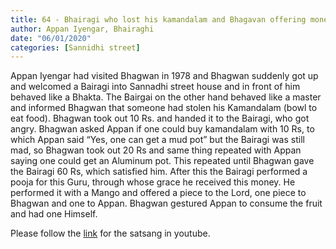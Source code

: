 ```yaml
---
title: 64 - Bhairagi who lost his kamandalam and Bhagavan offering money to buy a kamandalam for Bairaghi
author: Appan Iyengar, Bhairaghi
date: "06/01/2020"
categories: [Sannidhi street]
---
```

Appan Iyengar had visited Bhagwan in 1978 and Bhagwan suddenly got up and welcomed a Bairagi into Sannadhi street house and in front of him behaved like a Bhakta. The Bairgai on the other hand behaved like a master and informed Bhagwan that someone had stolen his Kamandalam (bowl to eat food). Bhagwan took out 10 Rs. and handed it to the Bairagi, who got angry. Bhagwan asked Appan if one could buy kamandalam with 10 Rs, to which Appan said "Yes, one can get a mud pot" but the Bairagi was still mad, so Bhagwan took out 20 Rs and same thing repeated with Appan saying one could get an Aluminum pot. This repeated until Bhagwan gave the Bairagi 60 Rs, which satisfied him. After this the Bairagi performed a pooja for this Guru, through whose grace he received this money. He performed it with a Mango and offered a piece to the Lord, one piece to Bhagwan and one to Appan. Bhagwan gestured Appan to consume the fruit and had one Himself.
 
Please follow the [link](https://youtu.be/DCtF54brF14?si=VGB2JSjakftGRgeF) for the satsang in youtube.
